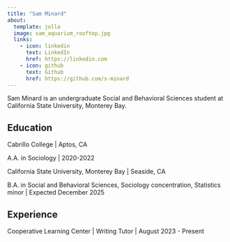 ```yaml
---
title: "Sam Minard"
about:
  template: jolla
  image: sam_aquarium_rooftop.jpg
  links:
    - icon: linkedin
      text: LinkedIn
      href: https://linkedin.com
    - icon: github
      text: Github
      href: https://github.com/s-minard
---
```


Sam Minard is an undergraduate Social and Behavioral Sciences student at California State University, Monterey Bay.

## **Education**

Cabrillo College \| Aptos, CA

A.A. in Sociology \| 2020-2022

California State University, Monterey Bay \| Seaside, CA

B.A. in Social and Behavioral Sciences, Sociology concentration, Statistics minor \| Expected December 2025

## **Experience**

Cooperative Learning Center \| Writing Tutor \| August 2023 - Present
